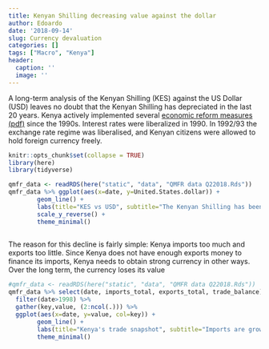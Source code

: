 ---
title: Kenyan Shilling decreasing value against the dollar
author: Edoardo
date: '2018-09-14'
slug: Currency devaluation
categories: []
tags: ["Macro", "Kenya"]
header:
  caption: ''
  image: ''
---

A long-term analysis of the Kenyan Shilling (KES) against the US Dollar (USD) leaves no doubt that the Kenyan Shilling has depreciated in the last 20 years.  Kenya actively implemented several [economic reform measures (pdf)](https://aercafrica.org/wp-content/uploads/2018/07/rp109.pdf)  since the 1990s. Interest rates were liberalized in 1990. In 1992/93 the exchange rate regime was liberalised, and Kenyan citizens were allowed to hold foreign currency freely.  

```{r setup, include=FALSE}
knitr::opts_chunk$set(collapse = TRUE)
library(here)
library(tidyverse)
```


```{r boh, echo=FALSE, message=FALSE, warning=FALSE}
qmfr_data <- readRDS(here("static", "data", "QMFR data Q22018.Rds"))
qmfr_data %>% ggplot(aes(x=date, y=United.States.dollar)) +
        geom_line() +
        labs(title="KES vs USD", subtitle="The Kenyan Shilling has been decreasing in value, why?", y="KES per 1 USD" ) +
        scale_y_reverse() +
        theme_minimal()
        
```

The reason for this decline is fairly simple: Kenya imports too much and exports too little. Since Kenya does not have enough exports money to finance its imports, Kenya needs to obtain strong currency in other ways. Over the long term, the currency loses its value

```{r import, echo=FALSE, message=FALSE, warning=FALSE}
#qmfr_data <- readRDS(here("static", "data", "QMFR data Q22018.Rds"))
qmfr_data %>% select(date, imports_total, exports_total, trade_balance) %>%
  filter(date>1998) %>%
  gather(key,value, (2:ncol(.))) %>%
  ggplot(aes(x=date, y=value, col=key)) +
        geom_line() +
        labs(title="Kenya's trade snapshot", subtitle="Imports are growing, exports are stagnant", y="KES bil", caption="Market prices" )  +
        theme_minimal()
        
```
